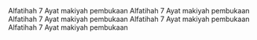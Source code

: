 


<CardGrid items={[surat]}> 
Alfatihah
  7 Ayat
  makiyah
  pembukaan
</CardGrid>

<CardGrid items={[surat2]}> 
Alfatihah
  7 Ayat
  makiyah
  pembukaan
</CardGrid>

<CardGrid items={[surat3]}> 
Alfatihah
  7 Ayat
  makiyah
  pembukaan
</CardGrid>

<CardGrid items={[surat4]}> 
Alfatihah
  7 Ayat
  makiyah
  pembukaan
</CardGrid>

<CardGrid items={[surat5]}> 
Alfatihah
  7 Ayat
  makiyah
  pembukaan
</CardGrid>
